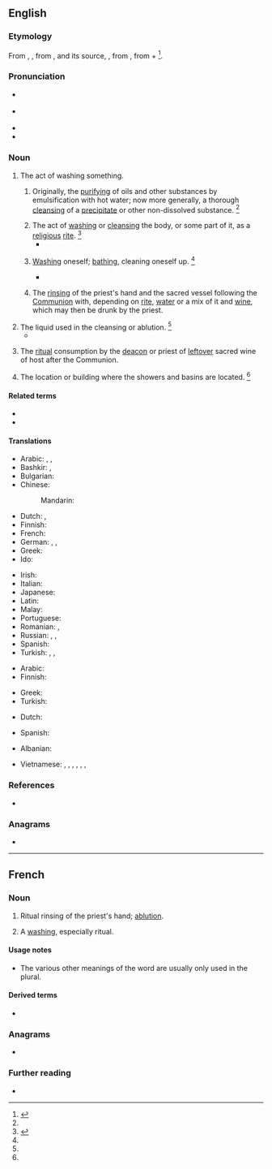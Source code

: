 ==English==

===Etymology===
From {{etyl|enm|en}}, {{m|enm|ablucioun||cleansing of impurities}}, from {{etyl|fro|en}} {{m|fro|ablution}}, and its source, {{etyl|LL.|en}} {{m|la|ablūtiō||a washing away}}, from {{m|la|abluō||wash away}}, from {{m|la|ab||away}} + {{m|la|luō||wash}}<ref>{{R:CDOE|page=3}}</ref>.

===Pronunciation===
* {{a|RP}} {{IPA|/əˈbluː.ʃn̩/|lang=en}}
* {{a|US}} {{IPA|/əˈblu.ʃn̩/|/æbˈlu.ʃn̩/|lang=en}}
* {{rhymes|uːʃən|lang=en}}
* {{audio|en-us-ablution.ogg|Audio (US)|lang=en}}

===Noun===
{{en-noun}}

# The act of washing something.
## {{lb|en|chemistry}} Originally, the [[purifying]] of oils and other substances by emulsification with hot water; now more generally, a thorough [[cleansing]] of a [[precipitate]] or other non-dissolved substance. {{defdate|First attested from around 1350 to 1470.}}<ref name=SOED/>
## The act of [[washing]] or [[cleansing]] the body, or some part of it, as a [[religious]] [[rite]]. {{defdate|From mid 16<sup>th</sup> century.}}<ref name=SOED>{{R:SOED5|page=5-6}}</ref>
##* {{quote-book|year=1786|author=William Beckford|title=Vathek; an Arabian Tale|passage=Let water be brought to perform my '''ablutions''', and let the pious Fakreddin be called to offer up his prayers with mine.}}
## {{lb|en|literary|or|humorous|usually|in the plural}} [[washing|Washing]] oneself; [[bathing]], cleaning oneself up. {{defdate|From mid 18<sup>th</sup> century.}}<ref name=SOED/>
##* {{quote-book|year=1835|author=[[s:Author:William Gilmore Simms|William Gilmore Simms]]|title=[[s:The Partisan|The Partisan]]|publisher=Harper|section=[[s:The Partisan/II|Chapter II]]|page=[[s:Page:The Partisan, v1.djvu/26|25]]|passage=He followed the steps of Bella, who soon conducted him to his chamber, and left him to those '''ablutions''' which a long ride along a sandy road had rendered particularly necessary.}}
## {{lb|en|Western|_|Christianity}} The [[rinse|rinsing]] of the priest's hand and the sacred vessel following the [[Communion]] with, depending on [[rite]], [[water]] or a mix of it and [[wine]], which may then be drunk by the priest. {{defdate|from 17th c.}}
# The liquid used in the cleansing or ablution. {{defdate|From early 18<sup>th</sup> century.}}<ref name=SOED/>
#* {{quote-book|author=[[w:Alexander Pope|Alexander Pope]]|passage=Cast the '''ablutions''' in the main.}}
# {{lb|en|Eastern Orthodoxy}} The [[ritual]] consumption by the [[deacon]] or priest of [[leftover]] sacred wine of host after the Communion.
# {{lb|en|pluralonly|UK|military}} The location or building where the showers and basins are located. {{defdate|From mid 20<sup>th</sup> century.}}<ref name=SOED/>

====Related terms====
* {{l|en|abluent}}
* {{l|en|ablute}}

====Translations====
{{trans-top|the act of washing or cleansing}}
* Arabic: {{t|ar|وُضُوء|m}}, {{t|ar|غُسْل|m}}, {{t|ar|اِغْتِسَال|m}}
* Bashkir: {{t|ba|йыуыныу}}, {{t|ba|тәһәрәт}} {{qualifier|in Islam}}
* Bulgarian: {{t|bg|проми́вка|f}}
* Chinese:
*: Mandarin: {{t+|cmn|沐浴|tr=mùyù|sc=Hani}}
* Dutch: {{t|nl|rituele wassing}}, {{t+|nl|ablutie|m}}
* Finnish: {{t+|fi|peseytyminen}}
* French: {{t+|fr|ablution|f}}
* German: {{t+|de|Waschung|f}}, {{t|de|Abwaschung|f}}, {{t+|de|Ablution|f}} {{qualifier|religious}}
* Greek: {{t+|el|πλύσιμο|n}}
* Ido: {{t+|io|abluciono}}
{{trans-mid}}
* Irish: {{t|ga|ionladh|m}}
* Italian: {{t+|it|abluzione|f}}
* Japanese: {{t+|ja|沐浴|tr=もくよく, mokuyoku|sc=Jpan}}
* Latin: {{t|la|ablūtiō|f}}
* Malay: {{t|ms|wuduk}} {{qualifier|in Islam}}
* Portuguese: {{t+|pt|ablução|f}}
* Romanian: {{t+|ro|spălare|f}}, {{t+|ro|abluțiune|f}}
* Russian: {{t+|ru|омове́ние|n}} {{qualifier|religious}}, {{t+|ru|промыва́ние|n}}, {{t+|ru|промы́вка|f}}
* Spanish: {{t+|es|ablución|f}}
* Turkish: {{t+|tr|abdest}}, {{t+|tr|gusül}}, {{t|tr|iğtisal}} {{qualifier|obsolete}}
{{trans-bottom}}

{{trans-top|the water used in cleansing}}
* Arabic: {{t|ar|وَضُوء|m}}
* Finnish: {{t+|fi|pesuvesi}}
{{trans-mid}}
* Greek: {{t|el|νερό του καθαρμού|n}}
* Turkish: {{t|tr|abdest suyu}}
{{trans-bottom}}

{{trans-top|Roman Catholic Church: a small quantity of wine and water}}
* Dutch: {{t+|nl|ablutie|m}}
{{trans-mid}}
* Spanish: {{t|es|ablución|f}}
{{trans-bottom}}

{{checktrans-top}}
* Albanian: {{t-check|sq|avdes}}
{{trans-mid}}
* Vietnamese: {{t-check|vi|lễ rửa tội}}, {{t-check|vi|lễ tắm gội}}, {{t-check|vi|lễ rửa sạch các đồ thờ}}, {{t-check|vi|nước tắm gội}}, {{t-check|vi|nước rửa đồ thờ}}, {{t-check|vi|sự tắm gội}}, {{t-check|vi|sự rửa ráy}}
{{trans-bottom}}

===References===
<references/>
* {{R:Webster 1913}}

===Anagrams===
* {{anagrams|en|abutilon|albutoin}}

----

==French==

===Noun===
{{fr-noun|f}}

# {{lb|fr|Western|_|Christianity}} Ritual rinsing of the priest's hand; [[#English|ablution]].
# {{lb|fr|rare}} A [[washing]], especially ritual.

====Usage notes====
* The various other meanings of the word are usually only used in the plural.

====Derived terms====
* {{l|fr|ablutions}}

===Anagrams===
* {{l|fr|oubliant}}

===Further reading===
* {{R:TLFi}}